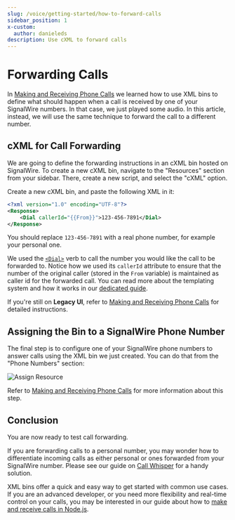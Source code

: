 ```yaml
---
slug: /voice/getting-started/how-to-forward-calls
sidebar_position: 1
x-custom:
  author: danieleds
description: Use cXML to forward calls
---
```


# Forwarding Calls

In [Making and Receiving Phone Calls](../making-and-receiving-phone-calls/index.mdx) we learned how to use XML
bins to define what should happen when a call is received by one of your
SignalWire numbers. In that case, we just played some audio. In this article,
instead, we will use the same technique to forward the call to a different
number.


## cXML for Call Forwarding

We are going to define the forwarding instructions in an cXML bin hosted on
SignalWire. To create a new cXML bin, navigate to the "Resources" section from your sidebar. There, create
a new script, and select the "cXML" option.

Create a new cXML bin, and paste the following XML in it:

```xml
<?xml version="1.0" encoding="UTF-8"?>
<Response>
    <Dial callerId="{{From}}">123-456-7891</Dial>
</Response>
```

You should replace `123-456-7891` with a real phone number, for example your
personal one.

We used the [`<Dial>`](/compatibility-api/cxml/voice/dial) verb to call the number you
would like the call to be forwarded to. Notice how we used its `callerId` attribute to ensure that the
number of the original caller (stored in the `From` variable) is maintained as caller id for the forwarded call. You can read more about the
templating system and how it works in our [dedicated guide](/compatibility-api/guides/general/utilizing-mustache-templates).


<NewLegacy />

If you're still on **Legacy UI**, refer to [Making and Receiving Phone Calls](../making-and-receiving-phone-calls/index.mdx) for detailed instructions.

## Assigning the Bin to a SignalWire Phone Number

The final step is to configure one of your SignalWire phone numbers to answer calls using the XML bin we just created. You can do that from the "Phone Numbers" section:

![Assign Resource](@image/dashboard/phone-numbers/assign-resource-voice.png)

Refer to [Making and Receiving Phone Calls](../making-and-receiving-phone-calls/index.mdx#receiving-incoming-calls) for more information about this step.

## Conclusion

You are now ready to test call forwarding.

If you are forwarding calls to a personal number, you may wonder how to differentiate incoming calls as either personal or ones forwarded from your SignalWire number. Please see our guide on [Call Whisper](/compatibility-api/guides/voice/general/setting-up-call-whispering-in-cxml) for a handy solution.

XML bins offer a quick and easy way to get started with common use cases. If you are an advanced developer, or you need more
flexibility and real-time control on your calls, you may be interested in our
guide about how to [make and receive calls in Node.js](/sdks/relay-realtime-sdk/guides/voice/first-steps-with-voice).
